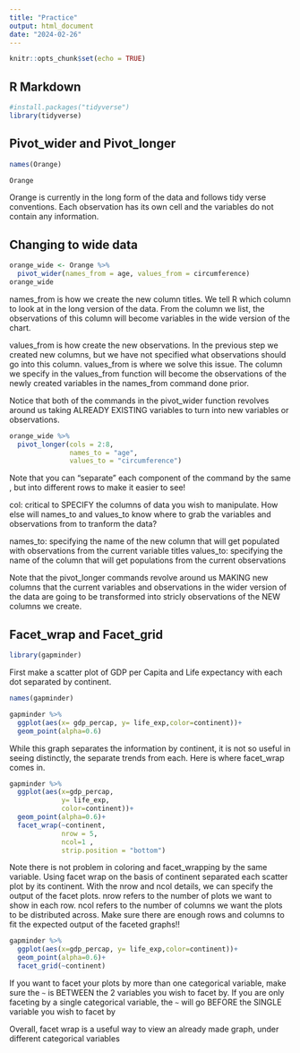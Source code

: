 ```yaml
---
title: "Practice"
output: html_document
date: "2024-02-26"
---
```


```r
knitr::opts_chunk$set(echo = TRUE)
```

## R Markdown
```r
#install.packages("tidyverse")
library(tidyverse)
```
## Pivot_wider and Pivot_longer 

```r
names(Orange)
```

```r
Orange
```
Orange is currently in the long form of the data and follows tidy verse conventions. Each observation has its own cell and the variables do not contain any information. 

## Changing to wide data
```r
orange_wide <- Orange %>% 
  pivot_wider(names_from = age, values_from = circumference)
orange_wide
```
names_from is how we create the new column titles. We tell R which column to look at in the long version of the data. From the column we list, the observations of this column will become variables in the wide version of the chart. 

values_from is how create the new observations. In the previous step we created new columns, but we have not specified what observations should go into this column. values_from is where we solve this issue. The column we specify in the values_from function will become the observations of the newly created variables in the names_from command done prior. 

Notice that both of the commands in the pivot_wider function revolves around us taking ALREADY EXISTING variables to turn into new variables or observations. 

```r
orange_wide %>% 
  pivot_longer(cols = 2:8,
               names_to = "age",
               values_to = "circumference")
```

Note that you can "separate" each component of the command by the same , but into different rows to make it easier to see! 

col: critical to SPECIFY the columns of data you wish to manipulate. How else will names_to and values_to know where to grab the variables and observations from to tranform the data?

names_to: specifying the name of the new column that will get populated with observations from the current variable titles 
values_to: specifying the name of the column that will get populations from the current observations 



Note that the pivot_longer commands revolve around us MAKING new columns that the current variables and observations in the wider version of the data are going to be transformed into stricly observations of the NEW columns we create. 

## Facet_wrap and Facet_grid

```r
library(gapminder)
```
First make a scatter plot of GDP per Capita and Life expectancy with each dot separated by continent.
```r
names(gapminder)
```

```r
gapminder %>% 
  ggplot(aes(x= gdp_percap, y= life_exp,color=continent))+
  geom_point(alpha=0.6)
```

While this graph separates the information by continent, it is not so useful in seeing distinctly, the separate trends from each. Here is where facet_wrap comes in.

```r
gapminder %>% 
  ggplot(aes(x=gdp_percap, 
             y= life_exp,
             color=continent))+
  geom_point(alpha=0.6)+
  facet_wrap(~continent,
             nrow = 5,
             ncol=1 ,
             strip.position = "bottom")
```

Note there is not problem in coloring and facet_wrapping by the same variable. Using facet wrap on the basis of continent separated each scatter plot by its continent. With the nrow and ncol details, we can specify the output of the facet plots. nrow refers to the number of plots we want to show in each row. ncol refers to the number of columns we want the plots to be distributed across. Make sure there are enough rows and columns to fit the expected output of the faceted graphs!!  

```r
gapminder %>% 
  ggplot(aes(x=gdp_percap, y= life_exp,color=continent))+
  geom_point(alpha=0.6)+
  facet_grid(~continent)
```

If you want to facet your plots by more than one categorical variable, make sure the `~` is BETWEEN the 2 variables you wish to facet by. If you are only faceting by a single categorical variable, the `~` will go BEFORE the SINGLE variable you wish to facet by 

Overall, facet wrap is a useful way to view an already made graph, under different categorical variables 
